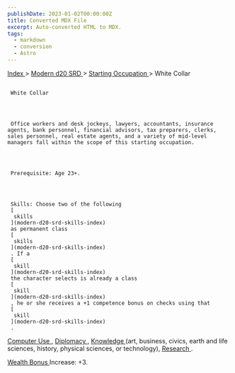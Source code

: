 ```yaml
---
publishDate: 2023-01-02T00:00:00Z
title: Converted MDX File
excerpt: Auto-converted HTML to MDX.
tags:
  - markdown
  - conversion
  - Astro
---
```


[
Index
](-index) >
[
Modern d20 SRD
](modern-d20-srd-index) >
[
Starting Occupation
](modern-d20-srd-starting-occupation-index) > White Collar

##

     White Collar




     Office workers and desk jockeys, lawyers, accountants, insurance agents, bank personnel, financial advisors, tax preparers, clerks, sales personnel, real estate agents, and a variety of mid-level managers fall within the scope of this starting occupation.




     Prerequisite: Age 23+.




     Skills: Choose two of the following
     [
      skills
     ](modern-d20-srd-skills-index)
     as permanent class
     [
      skills
     ](modern-d20-srd-skills-index)
     . If a
     [
      skill
     ](modern-d20-srd-skills-index)
     the character selects is already a class
     [
      skill
     ](modern-d20-srd-skills-index)
     , he or she receives a +1 competence bonus on checks using that
     [
      skill
     ](modern-d20-srd-skills-index)
     .

[
Computer Use
](modern-d20-srd-skills-computer-use)
,
[
Diplomacy
](modern-d20-srd-skills-diplomacy)
,
[
Knowledge
](modern-d20-srd-skills-knowledge)
(art, business, civics, earth and life
sciences, history, physical sciences, or technology),
[
Research
](modern-d20-srd-skills-research)
.

[
Wealth Bonus
](modern-d20-srd-wealth-wealth-bonus)
Increase: +3.
